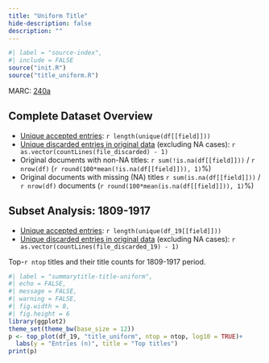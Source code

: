 ```yaml
---
title: "Uniform Title"
hide-description: false
description: ""
---
```


```r
#| label = "source-index",
#| include = FALSE
source("init.R")
source("title_uniform.R")
```

MARC: [240a](https://www.loc.gov/marc/bibliographic/bd240.html)

## Complete Dataset Overview

-   [Unique accepted entries](dataTable/data_table.html?path=../%60r%20file_accepted%60): `r length(unique(df[[field]]))`
-   [Unique discarded entries in original data](dataTable/data_table.html?path=../%60r%20file_discarded%60) (excluding NA cases): `r as.vector(countLines(file_discarded) - 1)`
-   Original documents with non-NA titles: `r sum(!is.na(df[[field]]))` / `r nrow(df)` (`r round(100*mean(!is.na(df[[field]])), 1)`%)
-   Original documents with missing (NA) titles `r sum(is.na(df[[field]]))` / `r nrow(df)` documents (`r round(100*mean(is.na(df[[field]])), 1)`%)

## Subset Analysis: 1809-1917

-   [Unique accepted entries](dataTable/data_table.html?path=../%60r%20file_accepted%60): `r length(unique(df_19[[field]]))`
-   [Unique discarded entries in original data](dataTable/data_table.html?path=../%60r%20file_discarded_19%60) (excluding NA cases): `r as.vector(countLines(file_discarded_19) - 1)`

Top-`r ntop` titles and their title counts for 1809-1917 period.

```r
#| label = "summarytitle-title-uniform",
#| echo = FALSE,
#| message = FALSE,
#| warning = FALSE,
#| fig.width = 8,
#| fig.height = 6
library(ggplot2)
theme_set(theme_bw(base_size = 12))
p <- top_plot(df_19, "title_uniform", ntop = ntop, log10 = TRUE)+
  labs(y = "Entries (n)", title = "Top titles")
print(p)
```
